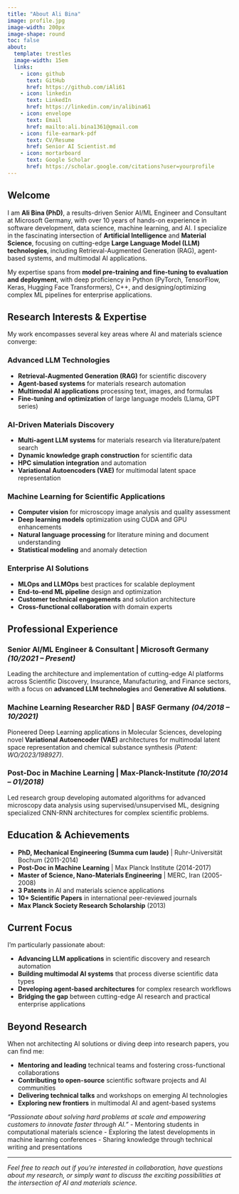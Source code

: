 ```yaml
---
title: "About Ali Bina"
image: profile.jpg
image-width: 200px
image-shape: round
toc: false
about:
  template: trestles
  image-width: 15em
  links:
    - icon: github
      text: GitHub
      href: https://github.com/iAli61
    - icon: linkedin
      text: LinkedIn
      href: https://linkedin.com/in/alibina61
    - icon: envelope
      text: Email
      href: mailto:ali.bina1361@gmail.com
    - icon: file-earmark-pdf
      text: CV/Resume
      href: Senior AI Scientist.md
    - icon: mortarboard
      text: Google Scholar
      href: https://scholar.google.com/citations?user=yourprofile
---
```


## Welcome

I am **Ali Bina (PhD)**, a results-driven Senior AI/ML Engineer and Consultant at Microsoft Germany, with over 10 years of hands-on experience in software development, data science, machine learning, and AI. I specialize in the fascinating intersection of **Artificial Intelligence** and **Material Science**, focusing on cutting-edge **Large Language Model (LLM) technologies**, including Retrieval-Augmented Generation (RAG), agent-based systems, and multimodal AI applications.

My expertise spans from **model pre-training and fine-tuning to evaluation and deployment**, with deep proficiency in Python (PyTorch, TensorFlow, Keras, Hugging Face Transformers), C++, and designing/optimizing complex ML pipelines for enterprise applications.

## Research Interests & Expertise

My work encompasses several key areas where AI and materials science converge:

### **Advanced LLM Technologies**
- **Retrieval-Augmented Generation (RAG)** for scientific discovery
- **Agent-based systems** for materials research automation
- **Multimodal AI applications** processing text, images, and formulas
- **Fine-tuning and optimization** of large language models (Llama, GPT series)

### **AI-Driven Materials Discovery**
- **Multi-agent LLM systems** for materials research via literature/patent search
- **Dynamic knowledge graph construction** for scientific data
- **HPC simulation integration** and automation
- **Variational Autoencoders (VAE)** for multimodal latent space representation

### **Machine Learning for Scientific Applications**
- **Computer vision** for microscopy image analysis and quality assessment
- **Deep learning models** optimization using CUDA and GPU enhancements
- **Natural language processing** for literature mining and document understanding
- **Statistical modeling** and anomaly detection

### **Enterprise AI Solutions**
- **MLOps and LLMOps** best practices for scalable deployment
- **End-to-end ML pipeline** design and optimization
- **Customer technical engagements** and solution architecture
- **Cross-functional collaboration** with domain experts

## Professional Experience

### **Senior AI/ML Engineer & Consultant | Microsoft Germany** *(10/2021 – Present)*

Leading the architecture and implementation of cutting-edge AI platforms across Scientific Discovery, Insurance, Manufacturing, and Finance sectors, with a focus on **advanced LLM technologies** and **Generative AI solutions**.

### **Machine Learning Researcher R&D | BASF Germany** *(04/2018 – 10/2021)*

Pioneered Deep Learning applications in Molecular Sciences, developing novel **Variational Autoencoder (VAE)** architectures for multimodal latent space representation and chemical substance synthesis *(Patent: WO/2023/198927)*.

### **Post-Doc in Machine Learning | Max-Planck-Institute** *(10/2014 – 01/2018)*

Led research group developing automated algorithms for advanced microscopy data analysis using supervised/unsupervised ML, designing specialized CNN-RNN architectures for complex scientific problems.

## Education & Achievements

- **PhD, Mechanical Engineering (Summa cum laude)** | Ruhr-Universität Bochum (2011-2014)
- **Post-Doc in Machine Learning** | Max Planck Institute (2014-2017)
- **Master of Science, Nano-Materials Engineering** | MERC, Iran (2005-2008)
- **3 Patents** in AI and materials science applications
- **10+ Scientific Papers** in international peer-reviewed journals
- **Max Planck Society Research Scholarship** (2013)

## Current Focus

I'm particularly passionate about:

- **Advancing LLM applications** in scientific discovery and research automation
- **Building multimodal AI systems** that process diverse scientific data types
- **Developing agent-based architectures** for complex research workflows
- **Bridging the gap** between cutting-edge AI research and practical enterprise applications

## Beyond Research

When not architecting AI solutions or diving deep into research papers, you can find me:

- **Mentoring and leading** technical teams and fostering cross-functional collaborations
- **Contributing to open-source** scientific software projects and AI communities
- **Delivering technical talks** and workshops on emerging AI technologies
- **Exploring new frontiers** in multimodal AI and agent-based systems

*"Passionate about solving hard problems at scale and empowering customers to innovate faster through AI."*
- Mentoring students in computational materials science
- Exploring the latest developments in machine learning conferences
- Sharing knowledge through technical writing and presentations

---

*Feel free to reach out if you're interested in collaboration, have questions about my research, or simply want to discuss the exciting possibilities at the intersection of AI and materials science.*
